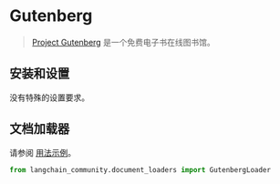 # Gutenberg

>[Project Gutenberg](https://www.gutenberg.org/about/) 是一个免费电子书在线图书馆。

## 安装和设置

没有特殊的设置要求。

## 文档加载器

请参阅 [用法示例](/docs/integrations/document_loaders/gutenberg)。

```python
from langchain_community.document_loaders import GutenbergLoader
```